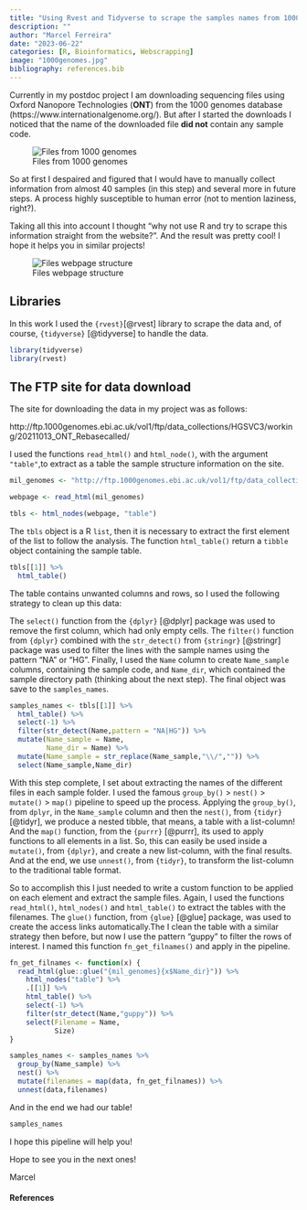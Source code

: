 ```yaml
---
title: "Using Rvest and Tidyverse to scrape the samples names from 1000 genomes"
description: ""
author: "Marcel Ferreira"
date: "2023-06-22"
categories: [R, Bioinformatics, Webscrapping]
image: "1000genomes.jpg"
bibliography: references.bib
---
```


Currently in my postdoc project I am downloading sequencing files using Oxford Nanopore Technologies (**ONT**) from the 1000 genomes database (https://www.internationalgenome.org/). But after I started the downloads I noticed that the name of the downloaded file **did not** contain any sample code.

![Files from 1000 genomes](Imagem1.png)

So at first I despaired and figured that I would have to manually collect information from almost 40 samples (in this step) and several more in future steps. A process highly susceptible to human error (not to mention laziness, right?).

Taking all this into account I thought "why not use R and try to scrape this information straight from the website?". And the result was pretty cool! I hope it helps you in similar projects!

![Files webpage structure](Imagem2.png)

## Libraries

In this work I used the `{rvest}`[@rvest] library to scrape the data and, of course, `{tidyverse}` [@tidyverse] to handle the data.

```r
library(tidyverse)
library(rvest)
```

## The FTP site for data download

The site for downloading the data in my project was as follows:

http://ftp.1000genomes.ebi.ac.uk/vol1/ftp/data_collections/HGSVC3/working/20211013_ONT_Rebasecalled/

I used the functions `read_html()` and `html_node()`, with the argument `"table"`,to extract as a table the sample structure information on the site.

```r
mil_genomes <- "http://ftp.1000genomes.ebi.ac.uk/vol1/ftp/data_collections/HGSVC3/working/20211013_ONT_Rebasecalled/"

webpage <- read_html(mil_genomes)

tbls <- html_nodes(webpage, "table")
```

The `tbls` object is a R `list`, then it is necessary to extract the first element of the list to follow the analysis. The function `html_table()` return a `tibble` object containing the sample table.

```r
tbls[[1]] %>% 
  html_table()
```

The table contains unwanted columns and rows, so I used the following strategy to clean up this data:

The `select()` function from the `{dplyr}` [@dplyr] package was used to remove the first column, which had only empty cells. The `filter()` function from `{dplyr}` combined with the `str_detect()` from `{stringr}` [@stringr] package was used to filter the lines with the sample names using the pattern "NA" or "HG". Finally, I used the `Name` column to create `Name_sample` columns, containing the sample code, and `Name_dir`, which contained the sample directory path (thinking about the next step). The final object was save to the `samples_names`.

```r
samples_names <- tbls[[1]] %>% 
  html_table() %>% 
  select(-1) %>% 
  filter(str_detect(Name,pattern = "NA|HG")) %>% 
  mutate(Name_sample = Name,
         Name_dir = Name) %>% 
  mutate(Name_sample = str_replace(Name_sample,"\\/","")) %>% 
  select(Name_sample,Name_dir)
```

With this step complete, I set about extracting the names of the different files in each sample folder. I used the famous `group_by()` \> `nest()` \> `mutate()` \> `map()` pipeline to speed up the process. Applying the `group_by()`, from `dplyr`, in the `Name_sample` column and then the `nest()`, from `{tidyr}` [@tidyr], we produce a nested tibble, that means, a table with a list-column! And the `map()` function, from the `{purrr}` [@purrr], its used to apply functions to all elements in a list. So, this can easily be used inside a `mutate()`, from `{dplyr}`, and create a new list-column, with the final results. And at the end, we use `unnest()`, from `{tidyr}`, to transform the list-column to the traditional table format.

So to accomplish this I just needed to write a custom function to be applied on each element and extract the sample files. Again, I used the functions `read_html()`, `html_nodes()` and `html_table()` to extract the tables with the filenames. The `glue()` function, from `{glue}` [@glue] package, was used to create the access links automatically.The I clean the table with a similar strategy then before, but now I use the pattern "guppy" to filter the rows of interest. I named this function `fn_get_filnames()` and apply in the pipeline.

```r
fn_get_filnames <- function(x) {
  read_html(glue::glue("{mil_genomes}{x$Name_dir}")) %>% 
    html_nodes("table") %>% 
    .[[1]] %>% 
    html_table() %>%
    select(-1) %>%
    filter(str_detect(Name,"guppy")) %>% 
    select(Filename = Name,
           Size)
}
```

```r
samples_names <- samples_names %>% 
  group_by(Name_sample) %>% 
  nest() %>% 
  mutate(filenames = map(data, fn_get_filnames)) %>% 
  unnest(data,filenames)
```

And in the end we had our table!

```r
samples_names
```

I hope this pipeline will help you!

Hope to see you in the next ones!

Marcel

#### References
